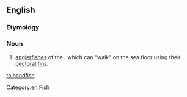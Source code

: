 ==English==
{{rfi}}
{{wikipedia}}
{{wikispecies|Brachionichthys}}

===Etymology===
{{compound|hand|fish}}

===Noun===
{{en-noun|es}}

# {{context|zoology}} [[anglerfish]]es of the {{taxlink|Brachionichthys|genus}}, which can "walk" on the sea floor using their [[pectoral fin]]s.

[[Category:en:Fish]]

[[ta:handfish]]
